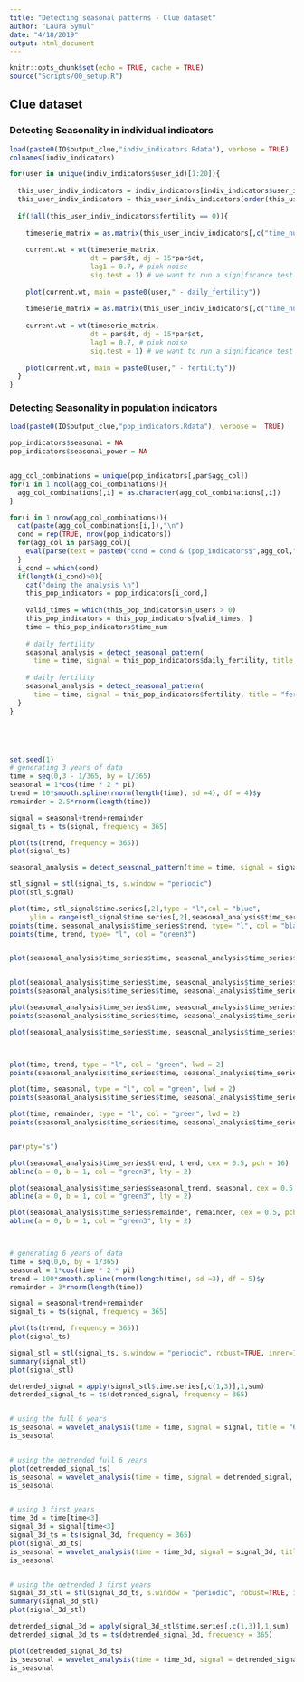 ```yaml
---
title: "Detecting seasonal patterns - Clue dataset"
author: "Laura Symul"
date: "4/18/2019"
output: html_document
---
```


```r
knitr::opts_chunk$set(echo = TRUE, cache = TRUE)
source("Scripts/00_setup.R")
```


## Clue dataset



### Detecting Seasonality in individual indicators


```r
load(paste0(IO$output_clue,"indiv_indicators.Rdata"), verbose = TRUE)
colnames(indiv_indicators)
```




```r

for(user in unique(indiv_indicators$user_id)[1:20]){
  
  this_user_indiv_indicators = indiv_indicators[indiv_indicators$user_id == user,]
  this_user_indiv_indicators = this_user_indiv_indicators[order(this_user_indiv_indicators$time_num),]
  
  if(!all(this_user_indiv_indicators$fertility == 0)){
    
    timeserie_matrix = as.matrix(this_user_indiv_indicators[,c("time_num","daily_fertility")])
    
    current.wt = wt(timeserie_matrix, 
                    dt = par$dt, dj = 15*par$dt, 
                    lag1 = 0.7, # pink noise
                    sig.test = 1) # we want to run a significance test
    
    plot(current.wt, main = paste0(user," - daily_fertility"))
    
    timeserie_matrix = as.matrix(this_user_indiv_indicators[,c("time_num","fertility")])
    
    current.wt = wt(timeserie_matrix, 
                    dt = par$dt, dj = 15*par$dt, 
                    lag1 = 0.7, # pink noise
                    sig.test = 1) # we want to run a significance test
    
    plot(current.wt, main = paste0(user," - fertility"))
  }
}


```




### Detecting Seasonality in population indicators



```r
load(paste0(IO$output_clue,"pop_indicators.Rdata"), verbose =  TRUE)
```



```r


pop_indicators$seasonal = NA
pop_indicators$seasonal_power = NA


agg_col_combinations = unique(pop_indicators[,par$agg_col])
for(i in 1:ncol(agg_col_combinations)){
  agg_col_combinations[,i] = as.character(agg_col_combinations[,i])
}

for(i in 1:nrow(agg_col_combinations)){
  cat(paste(agg_col_combinations[i,]),"\n")
  cond = rep(TRUE, nrow(pop_indicators))
  for(agg_col in par$agg_col){  
    eval(parse(text = paste0("cond = cond & (pop_indicators$",agg_col," == agg_col_combinations$",agg_col,"[i])")))
  }
  i_cond = which(cond)
  if(length(i_cond)>0){
    cat("doing the analysis \n")
    this_pop_indicators = pop_indicators[i_cond,]
    
    valid_times = which(this_pop_indicators$n_users > 0)
    this_pop_indicators = this_pop_indicators[valid_times, ]
    time = this_pop_indicators$time_num
    
    # daily fertility
    seasonal_analysis = detect_seasonal_pattern(
      time = time, signal = this_pop_indicators$daily_fertility, title = "daily fertility")
    
    # daily fertility
    seasonal_analysis = detect_seasonal_pattern(
      time = time, signal = this_pop_indicators$fertility, title = "fertility")
  }
}






```





```r

set.seed(1)
# generating 3 years of data
time = seq(0,3 - 1/365, by = 1/365)
seasonal = 1*cos(time * 2 * pi)
trend = 10*smooth.spline(rnorm(length(time), sd =4), df = 4)$y
remainder = 2.5*rnorm(length(time))

signal = seasonal+trend+remainder
signal_ts = ts(signal, frequency = 365)

plot(ts(trend, frequency = 365))
plot(signal_ts)

seasonal_analysis = detect_seasonal_pattern(time = time, signal = signal, title = "test")

stl_signal = stl(signal_ts, s.window = "periodic")
plot(stl_signal)

plot(time, stl_signal$time.series[,2],type = "l",col = "blue", 
     ylim = range(stl_signal$time.series[,2],seasonal_analysis$time_series$trend,trend))
points(time, seasonal_analysis$time_series$trend, type= "l", col = "black")
points(time, trend, type= "l", col = "green3")


plot(seasonal_analysis$time_series$time, seasonal_analysis$time_series$detrended_signal, type = "l")


plot(seasonal_analysis$time_series$time, seasonal_analysis$time_series$signal, type = "l")
points(seasonal_analysis$time_series$time, seasonal_analysis$time_series$trend, type = "l", col = "green", lwd = 2)

plot(seasonal_analysis$time_series$time, seasonal_analysis$time_series$detrended_signal, type = "l", col = "green")
points(seasonal_analysis$time_series$time, seasonal_analysis$time_series$seasonal_trend, type = "l", col = "blue", lwd = 2)

plot(seasonal_analysis$time_series$time, seasonal_analysis$time_series$remainder, type = "l", col = "blue")



plot(time, trend, type = "l", col = "green", lwd = 2)
points(seasonal_analysis$time_series$time, seasonal_analysis$time_series$trend, type = "l")

plot(time, seasonal, type = "l", col = "green", lwd = 2)
points(seasonal_analysis$time_series$time, seasonal_analysis$time_series$seasonal_trend, type = "l")

plot(time, remainder, type = "l", col = "green", lwd = 2)
points(seasonal_analysis$time_series$time, seasonal_analysis$time_series$remainder, type = "l")


par(pty="s")

plot(seasonal_analysis$time_series$trend, trend, cex = 0.5, pch = 16)
abline(a = 0, b = 1, col = "green3", lty = 2)

plot(seasonal_analysis$time_series$seasonal_trend, seasonal, cex = 0.5, pch = 16)
abline(a = 0, b = 1, col = "green3", lty = 2)

plot(seasonal_analysis$time_series$remainder, remainder, cex = 0.5, pch = 16)
abline(a = 0, b = 1, col = "green3", lty = 2)




```



```r


# generating 6 years of data
time = seq(0,6, by = 1/365)
seasonal = 1*cos(time * 2 * pi)
trend = 100*smooth.spline(rnorm(length(time), sd =3), df = 5)$y
remainder = 3*rnorm(length(time))

signal = seasonal+trend+remainder
signal_ts = ts(signal, frequency = 365)

plot(ts(trend, frequency = 365))
plot(signal_ts)

signal_stl = stl(signal_ts, s.window = "periodic", robust=TRUE, inner=1, outer=15, na.action=na.fail)
summary(signal_stl)
plot(signal_stl)

detrended_signal = apply(signal_stl$time.series[,c(1,3)],1,sum)
detrended_signal_ts = ts(detrended_signal, frequency = 365)


# using the full 6 years
is_seasonal = wavelet_analysis(time = time, signal = signal, title = "6 days")
is_seasonal


# using the detrended full 6 years
plot(detrended_signal_ts)
is_seasonal = wavelet_analysis(time = time, signal = detrended_signal, title = "6 days, detrended")
is_seasonal


# using 3 first years
time_3d = time[time<3]
signal_3d = signal[time<3]
signal_3d_ts = ts(signal_3d, frequency = 365)
plot(signal_3d_ts)
is_seasonal = wavelet_analysis(time = time_3d, signal = signal_3d, title = "3 days")
is_seasonal


# using the detrended 3 first years
signal_3d_stl = stl(signal_3d_ts, s.window = "periodic", robust=TRUE, inner=1, outer=15, na.action=na.fail)
summary(signal_3d_stl)
plot(signal_3d_stl)

detrended_signal_3d = apply(signal_3d_stl$time.series[,c(1,3)],1,sum)
detrended_signal_3d_ts = ts(detrended_signal_3d, frequency = 365)

plot(detrended_signal_3d_ts)
is_seasonal = wavelet_analysis(time = time_3d, signal = detrended_signal_3d, title = "3 days, detrended")
is_seasonal



```





